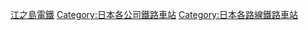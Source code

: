 {{Commonscat|Stations of Enoshima Electric Railway}}
{{DEFAULTSORT:Enoshima}}
[[Category:江之島電鐵|]]
[[Category:日本各公司鐵路車站|Category:日本各公司鐵路車站]]
[[Category:日本各路線鐵路車站|Category:日本各路線鐵路車站]]